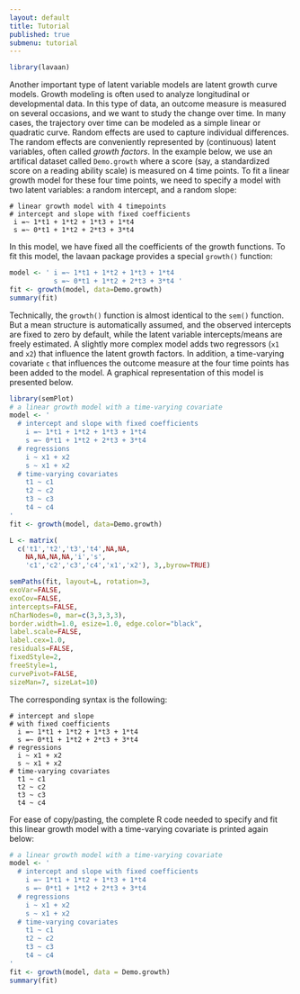```yaml
---
layout: default
title: Tutorial
published: true
submenu: tutorial
---
```


```r
library(lavaan)
```

Another important type of latent variable models are latent growth curve
models. Growth modeling is often used to analyze longitudinal or developmental
data. In this type of data, an outcome measure is measured on several
occasions, and we want to study the change over time. In many cases, the
trajectory over time can be modeled as a simple linear or quadratic curve.
Random effects are used to capture individual differences. The random effects
are conveniently represented by (continuous) latent variables, often called
*growth factors*. In the example below, we use an artifical dataset called
`Demo.growth` where a score (say, a standardized score on a reading ability
scale) is measured on 4 time points. To fit a linear growth model for these
four time points, we need to specify a model with two latent variables: a
random intercept, and a random slope:

    # linear growth model with 4 timepoints
    # intercept and slope with fixed coefficients
     i =~ 1*t1 + 1*t2 + 1*t3 + 1*t4
     s =~ 0*t1 + 1*t2 + 2*t3 + 3*t4

In this model, we have fixed all the coefficients of the growth
functions. To fit this model, the lavaan package provides a special
`growth()` function:

```r
model <- ' i =~ 1*t1 + 1*t2 + 1*t3 + 1*t4
           s =~ 0*t1 + 1*t2 + 2*t3 + 3*t4 '
fit <- growth(model, data=Demo.growth)
summary(fit)
```

Technically, the `growth()` function is almost identical to the `sem()`
function.  But a mean structure is automatically assumed, and the observed
intercepts are fixed to zero by default, while the latent variable
intercepts/means are freely estimated. A slightly more complex model adds two
regressors (`x1` and `x2`) that influence the latent growth factors. In
addition, a time-varying covariate `c` that influences the outcome measure at
the four time points has been added to the model.  A graphical representation
of this model is presented below.

```r
library(semPlot)
# a linear growth model with a time-varying covariate
model <- '
  # intercept and slope with fixed coefficients
    i =~ 1*t1 + 1*t2 + 1*t3 + 1*t4
    s =~ 0*t1 + 1*t2 + 2*t3 + 3*t4
  # regressions
    i ~ x1 + x2
    s ~ x1 + x2
  # time-varying covariates
    t1 ~ c1
    t2 ~ c2
    t3 ~ c3
    t4 ~ c4
'
fit <- growth(model, data=Demo.growth)

L <- matrix(
  c('t1','t2','t3','t4',NA,NA,
    NA,NA,NA,NA,'i','s',
    'c1','c2','c3','c4','x1','x2'), 3,,byrow=TRUE)

semPaths(fit, layout=L, rotation=3,
exoVar=FALSE,
exoCov=FALSE,
intercepts=FALSE,
nCharNodes=0, mar=c(3,3,3,3),
border.width=1.0, esize=1.0, edge.color="black",
label.scale=FALSE,
label.cex=1.0,
residuals=FALSE,
fixedStyle=2,
freeStyle=1,
curvePivot=FALSE,
sizeMan=7, sizeLat=10)
```

The corresponding syntax is the following:

    # intercept and slope
    # with fixed coefficients
      i =~ 1*t1 + 1*t2 + 1*t3 + 1*t4
      s =~ 0*t1 + 1*t2 + 2*t3 + 3*t4
    # regressions
      i ~ x1 + x2
      s ~ x1 + x2
    # time-varying covariates
      t1 ~ c1
      t2 ~ c2
      t3 ~ c3
      t4 ~ c4

For ease of copy/pasting, the complete R code needed to specify and fit this
linear growth model with a time-varying covariate is printed again below:

```r
# a linear growth model with a time-varying covariate
model <- '
  # intercept and slope with fixed coefficients
    i =~ 1*t1 + 1*t2 + 1*t3 + 1*t4
    s =~ 0*t1 + 1*t2 + 2*t3 + 3*t4
  # regressions
    i ~ x1 + x2
    s ~ x1 + x2
  # time-varying covariates
    t1 ~ c1
    t2 ~ c2
    t3 ~ c3
    t4 ~ c4
'
fit <- growth(model, data = Demo.growth)
summary(fit)
```

